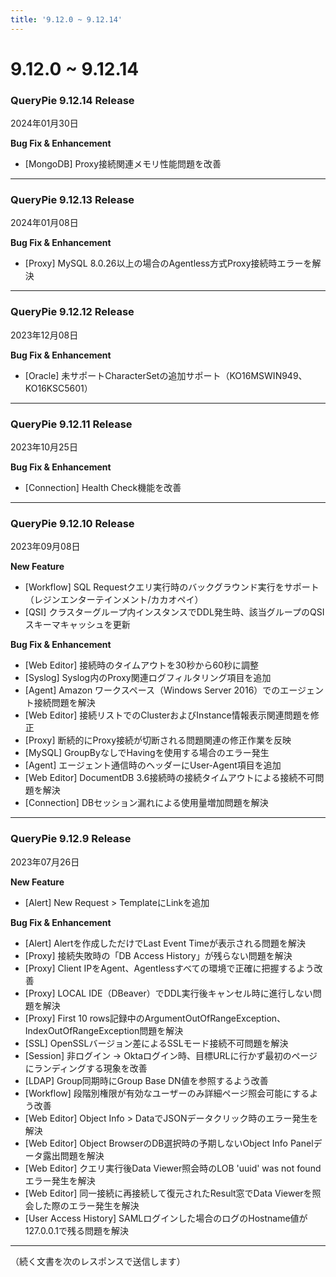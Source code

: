 ```yaml
---
title: '9.12.0 ~ 9.12.14'
---
```


# 9.12.0 ~ 9.12.14

### QueryPie 9.12.14 Release

2024年01月30日


**Bug Fix & Enhancement**

* [MongoDB] Proxy接続関連メモリ性能問題を改善
---

### QueryPie 9.12.13 Release

2024年01月08日


**Bug Fix & Enhancement**

* [Proxy] MySQL 8.0.26以上の場合のAgentless方式Proxy接続時エラーを解決
---

### QueryPie 9.12.12 Release

2023年12月08日


**Bug Fix & Enhancement**

* [Oracle] 未サポートCharacterSetの追加サポート（KO16MSWIN949、KO16KSC5601）
---

### QueryPie 9.12.11 Release

2023年10月25日


**Bug Fix & Enhancement**

* [Connection] Health Check機能を改善
---

### QueryPie 9.12.10 Release

2023年09月08日


**New Feature**

* [Workflow] SQL Requestクエリ実行時のバックグラウンド実行をサポート（レジンエンターテインメント/カカオペイ）
* [QSI] クラスターグループ内インスタンスでDDL発生時、該当グループのQSIスキーマキャッシュを更新


**Bug Fix & Enhancement**

* [Web Editor] 接続時のタイムアウトを30秒から60秒に調整
* [Syslog] Syslog内のProxy関連ログフィルタリング項目を追加
* [Agent] Amazon ワークスペース（Windows Server 2016）でのエージェント接続問題を解決
* [Web Editor] 接続リストでのClusterおよびInstance情報表示関連問題を修正
* [Proxy] 断続的にProxy接続が切断される問題関連の修正作業を反映
* [MySQL] GroupByなしでHavingを使用する場合のエラー発生
* [Agent] エージェント通信時のヘッダーにUser-Agent項目を追加
* [Web Editor] DocumentDB 3.6接続時の接続タイムアウトによる接続不可問題を解決
* [Connection] DBセッション漏れによる使用量増加問題を解決


---

### QueryPie 9.12.9 Release

2023年07月26日

**New Feature**

* [Alert] New Request &gt; TemplateにLinkを追加

**Bug Fix & Enhancement**

* [Alert] Alertを作成しただけでLast Event Timeが表示される問題を解決
* [Proxy] 接続失敗時の「DB Access History」が残らない問題を解決
* [Proxy] Client IPをAgent、Agentlessすべての環境で正確に把握するよう改善
* [Proxy] LOCAL IDE（DBeaver）でDDL実行後キャンセル時に進行しない問題を解決
* [Proxy] First 10 rows記録中のArgumentOutOfRangeException、IndexOutOfRangeException問題を解決
* [SSL] OpenSSLバージョン差によるSSLモード接続不可問題を解決
* [Session] 非ログイン -&gt; Oktaログイン時、目標URLに行かず最初のページにランディングする現象を改善
* [LDAP] Group同期時にGroup Base DN値を参照するよう改善
* [Workflow] 段階別権限が有効なユーザーのみ詳細ページ照会可能にするよう改善
* [Web Editor] Object Info &gt; DataでJSONデータクリック時のエラー発生を解決
* [Web Editor] Object BrowserのDB選択時の予期しないObject Info Panelデータ露出問題を解決
* [Web Editor] クエリ実行後Data Viewer照会時のLOB 'uuid' was not foundエラー発生を解決
* [Web Editor] 同一接続に再接続して復元されたResult窓でData Viewerを照会した際のエラー発生を解決
* [User Access History] SAMLログインした場合のログのHostname値が127.0.0.1で残る問題を解決
---

（続く文書を次のレスポンスで送信します）
